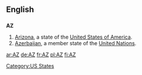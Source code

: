 {{also|az|.az}}
==English==

==={{abbreviation}}===
'''AZ'''

# [[Arizona]], a state of the [[United States of America]].
# [[Azerbaijan]], a member state of the [[United Nations]].

[[Category:US States]]

[[ar:AZ]]
[[de:AZ]]
[[fr:AZ]]
[[pl:AZ]]
[[fi:AZ]]
